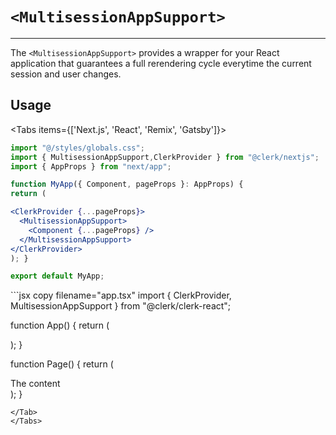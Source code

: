 
# `<MultisessionAppSupport>`

---

The `<MultisessionAppSupport>` provides a wrapper for your React application that guarantees a full rerendering cycle everytime the current session and user changes.

## Usage

<Tabs items={['Next.js', 'React', 'Remix', 'Gatsby']}>
<Tab>
```jsx copy filename="pages/_app.tsx"
import "@/styles/globals.css";
import { MultisessionAppSupport,ClerkProvider } from "@clerk/nextjs";
import { AppProps } from "next/app";

function MyApp({ Component, pageProps }: AppProps) {
return (

<ClerkProvider {...pageProps}>
  <MultisessionAppSupport>
    <Component {...pageProps} />
  </MultisessionAppSupport>
</ClerkProvider>
); }

export default MyApp;
```
</Tab>
<Tab>
```jsx copy filename="app.tsx"
import { ClerkProvider, MultisessionAppSupport } from "@clerk/clerk-react";

function App() {
return (

<ClerkProvider publishableKey="pk_test_••••••••••••••••••••••••••••••••••">
  <MultisessionAppSupport>
    <Page />
  </MultisessionAppSupport>
</ClerkProvider>
); }

function Page() {
return (

<div>The content</div>
); }

```
</Tab>
</Tabs>
```
